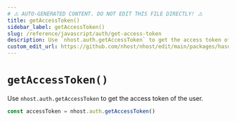 ```yaml
---
# ⚠️ AUTO-GENERATED CONTENT. DO NOT EDIT THIS FILE DIRECTLY! ⚠️
title: getAccessToken()
sidebar_label: getAccessToken()
slug: /reference/javascript/auth/get-access-token
description: Use `nhost.auth.getAccessToken` to get the access token of the user.
custom_edit_url: https://github.com/nhost/nhost/edit/main/packages/hasura-auth-js/src/hasura-auth-client.ts#L499
---
```


# `getAccessToken()`

Use `nhost.auth.getAccessToken` to get the access token of the user.

```ts
const accessToken = nhost.auth.getAccessToken()
```
